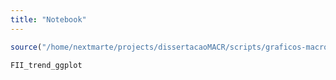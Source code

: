 ```yaml
---
title: "Notebook"
---
```



```r
source("/home/nextmarte/projects/dissertacaoMACR/scripts/graficos-macroeconomicos_rev.R")
```


```r
FII_trend_ggplot

```